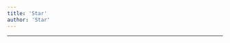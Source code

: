 ```yaml
---
title: 'Star'
author: 'Star'
---
```


---

<CharacterInfo
    name='Star'
    image='/assets/icons/otom/wiki media/chars/Star.png' 
    caption='por que você não vai jogar baseball?'
    icon='/assets/icons/otom/wiki media/icons/star.png'
    nickname="N/A"
    pronouns='ela/dela'
    species='Estrela'
    voice='Vitor'
    hobbies='N/A'
/>
